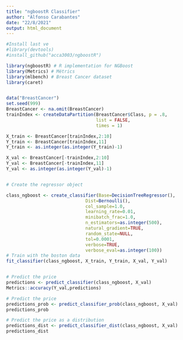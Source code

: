 ```yaml
---
title: "ngboostR Classifier"
author: "Alfonso Carabantes"
date: "22/8/2021"
output: html_document
---
```


```r
#Install last ve
#library(devtools)
#install_github("acca3003/ngboostR")

library(ngboostR) # R implementation for NGBoost
library(Metrics) # Métrics
library(mlbench) # Breast Cancer dataset
library(caret)


data("BreastCancer")
set.seed(999)
BreastCancer <- na.omit(BreastCancer)
trainIndex <- createDataPartition(BreastCancer$Class, p = .8, 
                                  list = FALSE, 
                                  times = 1)

X_train <- BreastCancer[trainIndex,2:10]
Y_train <- BreastCancer[trainIndex,11]
Y_train <- as.integer(as.integer(Y_train)-1)

X_val <- BreastCancer[-trainIndex,2:10]
Y_val <- BreastCancer[-trainIndex,11]
Y_val <- as.integer(as.integer(Y_val)-1)


# Create the regressor object

class_ngboost <- create_classifier(Base=DecisionTreeRegressor(),
                              Dist=Bernoulli(),
                              col_sample=1.0,
                              learning_rate=0.01, 
                              minibatch_frac=1.0, 
                              n_estimators=as.integer(500),
                              natural_gradient=TRUE,
                              random_state=NULL, 
                              tol=0.0001,
                              verbose=TRUE, 
                              verbose_eval=as.integer(100))
# Train with the boston data
fit_classifier(class_ngboost, X_train, Y_train, X_val, Y_val)


# Predict the price
predictions <- predict_classifier(class_ngboost, X_val)
Metrics::accuracy(Y_val,predictions)

# Predict the price
predictions_prob <- predict_classifier_prob(class_ngboost, X_val)
predictions_prob

# Predict the price as a distribution
predictions_dist <- predict_classifier_dist(class_ngboost, X_val)
predictions_dist

```

